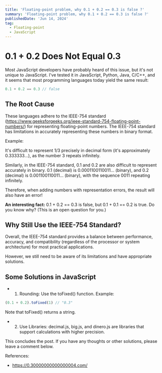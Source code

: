 ```yaml
---
title: 'Floating-point problem, why 0.1 + 0.2 == 0.3 is false ?'
summary: 'Floating-point problem, why 0.1 + 0.2 == 0.3 is false ?'
publishedDate: 'Jun 14, 2024'
tag:
  - Floating-point
  - JavaScript
---
```


# 0.1 + 0.2 Does Not Equal 0.3

Most JavaScript developers have probably heard of this issue, but it's not unique to JavaScript. I've tested it in JavaScript, Python, Java, C/C++, and it seems that most programming languages today yield the same result:

```js
0.1 + 0.2 == 0.3 // false
```

## The Root Cause

These languages adhere to the IEEE-754 standard (https://www.geeksforgeeks.org/ieee-standard-754-floating-point-numbers/) for representing floating-point numbers. The IEEE-754 standard has limitations in accurately representing these numbers in binary format.

Example:

It's difficult to represent 1/3 precisely in decimal form (it's approximately 0.333333...), as the number 3 repeats infinitely.

Similarly, in the IEEE-754 standard, 0.1 and 0.2 are also difficult to represent accurately in binary. 0.1 (decimal) is 0.0001100110011... (binary), and 0.2 (decimal) is 0.001100110011... (binary), with the sequence 0011 repeating infinitely.

Therefore, when adding numbers with representation errors, the result will also have an error!

**An interesting fact:** 0.1 + 0.2 == 0.3 is false, but 0.1 + 0.1 == 0.2 is true. Do you know why? (This is an open question for you.)

## Why Still Use the IEEE-754 Standard?

Overall, the IEEE-754 standard provides a balance between performance, accuracy, and compatibility (regardless of the processor or system architecture) for most practical applications.

However, we still need to be aware of its limitations and have appropriate solutions.

## Some Solutions in JavaScript

- 1. Rounding: Use the toFixed() function. Example:

```js
(0.1 + 0.2).toFixed(1) // "0.3"
```

Note that toFixed() returns a string.

- 2. Use Libraries: decimal.js, big.js, and dinero.js are libraries that support calculations with higher precision.

This concludes the post. If you have any thoughts or other solutions, please leave a comment below.

References:

- https://0.30000000000000004.com/
